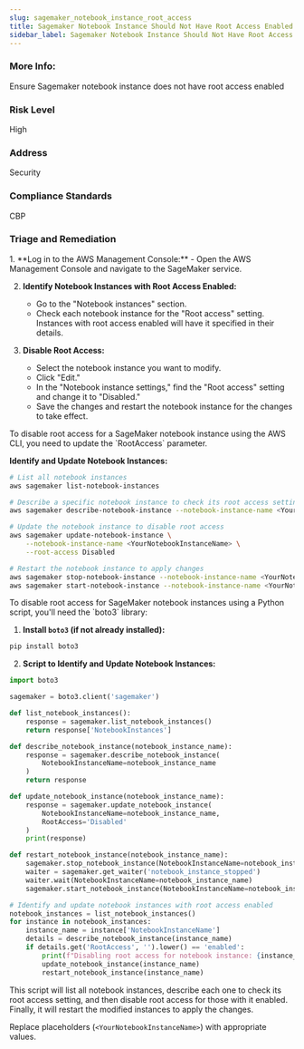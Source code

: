 ```yaml
---
slug: sagemaker_notebook_instance_root_access
title: Sagemaker Notebook Instance Should Not Have Root Access Enabled
sidebar_label: Sagemaker Notebook Instance Should Not Have Root Access Enabled
---
```


### More Info:

Ensure Sagemaker notebook instance does not have root access enabled

### Risk Level

High

### Address

Security

### Compliance Standards

CBP


### Triage and Remediation
<Tabs>
<Tab title='Remediation'>
<AccordionGroup>
<Accordion title='Using Console' defaultOpen='true'>
1. **Log in to the AWS Management Console:**
   - Open the AWS Management Console and navigate to the SageMaker service.

2. **Identify Notebook Instances with Root Access Enabled:**
   - Go to the "Notebook instances" section.
   - Check each notebook instance for the "Root access" setting. Instances with root access enabled will have it specified in their details.

3. **Disable Root Access:**
   - Select the notebook instance you want to modify.
   - Click "Edit."
   - In the "Notebook instance settings," find the "Root access" setting and change it to "Disabled."
   - Save the changes and restart the notebook instance for the changes to take effect.

</Accordion>
<Accordion title='Using CLI'>
To disable root access for a SageMaker notebook instance using the AWS CLI, you need to update the `RootAccess` parameter.

**Identify and Update Notebook Instances:**

```sh
# List all notebook instances
aws sagemaker list-notebook-instances

# Describe a specific notebook instance to check its root access setting
aws sagemaker describe-notebook-instance --notebook-instance-name <YourNotebookInstanceName>

# Update the notebook instance to disable root access
aws sagemaker update-notebook-instance \
    --notebook-instance-name <YourNotebookInstanceName> \
    --root-access Disabled

# Restart the notebook instance to apply changes
aws sagemaker stop-notebook-instance --notebook-instance-name <YourNotebookInstanceName>
aws sagemaker start-notebook-instance --notebook-instance-name <YourNotebookInstanceName>
```
</Accordion>
<Accordion title='Using Python'>
To disable root access for SageMaker notebook instances using a Python script, you'll need the `boto3` library:

1. **Install `boto3` (if not already installed):**

```sh
pip install boto3
```

2. **Script to Identify and Update Notebook Instances:**

```python
import boto3

sagemaker = boto3.client('sagemaker')

def list_notebook_instances():
    response = sagemaker.list_notebook_instances()
    return response['NotebookInstances']

def describe_notebook_instance(notebook_instance_name):
    response = sagemaker.describe_notebook_instance(
        NotebookInstanceName=notebook_instance_name
    )
    return response

def update_notebook_instance(notebook_instance_name):
    response = sagemaker.update_notebook_instance(
        NotebookInstanceName=notebook_instance_name,
        RootAccess='Disabled'
    )
    print(response)

def restart_notebook_instance(notebook_instance_name):
    sagemaker.stop_notebook_instance(NotebookInstanceName=notebook_instance_name)
    waiter = sagemaker.get_waiter('notebook_instance_stopped')
    waiter.wait(NotebookInstanceName=notebook_instance_name)
    sagemaker.start_notebook_instance(NotebookInstanceName=notebook_instance_name)

# Identify and update notebook instances with root access enabled
notebook_instances = list_notebook_instances()
for instance in notebook_instances:
    instance_name = instance['NotebookInstanceName']
    details = describe_notebook_instance(instance_name)
    if details.get('RootAccess', '').lower() == 'enabled':
        print(f"Disabling root access for notebook instance: {instance_name}")
        update_notebook_instance(instance_name)
        restart_notebook_instance(instance_name)
```

This script will list all notebook instances, describe each one to check its root access setting, and then disable root access for those with it enabled. Finally, it will restart the modified instances to apply the changes.

Replace placeholders (`<YourNotebookInstanceName>`) with appropriate values.
</Accordion>
</AccordionGroup>
</Tab>
</Tabs>
